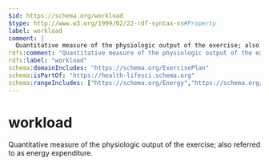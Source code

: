 ```yaml
---
$id: https://schema.org/workload
$type: http://www.w3.org/1999/02/22-rdf-syntax-ns#Property
label: workload
comment: |
  Quantitative measure of the physiologic output of the exercise; also referred to as energy expenditure.
rdfs:comment: "Quantitative measure of the physiologic output of the exercise; also referred to as energy expenditure."
rdfs:label: "workload"
schema:domainIncludes: "https://schema.org/ExercisePlan"
schema:isPartOf: "https://health-lifesci.schema.org"
schema:rangeIncludes: ["https://schema.org/Energy","https://schema.org/QuantitativeValue"]
---
```


# workload

Quantitative measure of the physiologic output of the exercise; also referred to as energy expenditure.

